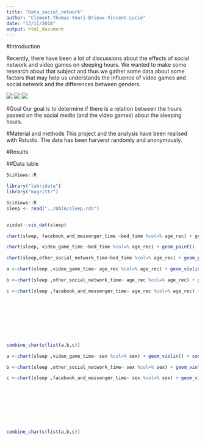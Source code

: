 ```yaml
---
title: "Data_social_network"
author: "Clément-Thomas-Youri-Brieux-Vincent-Lucie"
date: "13/11/2018"
output: html_document
---
```

#Introduction

Recently, there have been a lot of discussions about the effects of social network and video games on sleeping hours. We wanted to make some research about that subject and thus we gather some data about some factors that may help us understands the influence of video games and social network and the differences between genders.



![](../Figures/figure3.jpg)
![](../Figures/figure2.jpg)
![](../Figures/figure1.jpg)




#Goal
Our goal is to determine if there is a relation between the hours passed on the social media (and the video games) about the sleeping hours.



#Material and methods
This project and the analysis have been realised with Rstudio. The data has been harverst randomly and anonymously.

#Results

##Data table

```r
SciViews::R
```




```r
library("lubridate")
library("magrittr")

SciViews::R
sleep <- read("../DATA/sleep.rds")


visdat::vis_dat(sleep)
```



```r
chart(sleep, facebook_and_messenger_time ~bed_time %col=% age_rec) + geom_point()
```


```r
chart(sleep, video_game_time ~bed_time %col=% age_rec) + geom_point()
```

```r

chart(sleep,other_social_network_time~bed_time %col=% age_rec) + geom_point()
```



```r
a <-chart(sleep ,video_game_time~ age_rec %col=% age_rec) + geom_violin() + coord_flip() + scale_color_manual(values= c("#00FFBF", "#2E64FE"))

b <-chart(sleep ,other_social_network_time~ age_rec %col=% age_rec) + geom_violin() + coord_flip() + scale_color_manual(values= c("#00FFBF", "#2E64FE"))

c <-chart(sleep ,facebook_and_messenger_time~ age_rec %col=% age_rec) + geom_violin() + coord_flip() + scale_color_manual(values= c("#00FFBF", "#2E64FE"))









combine_charts(list(a,b,c))

```

```r
a <-chart(sleep ,video_game_time~ sex %col=% sex) + geom_violin() + coord_flip() + scale_color_manual(values= c("#642EFE", "#FF4000"))

b <-chart(sleep ,other_social_network_time~ sex %col=% sex) + geom_violin() + coord_flip() + scale_color_manual(values= c("#642EFE", "#FF4000"))

c <-chart(sleep ,facebook_and_messenger_time~ sex %col=% sex) + geom_violin() + coord_flip() + scale_color_manual(values= c("#642EFE", "#FF4000"))









combine_charts(list(a,b,c))

```



























